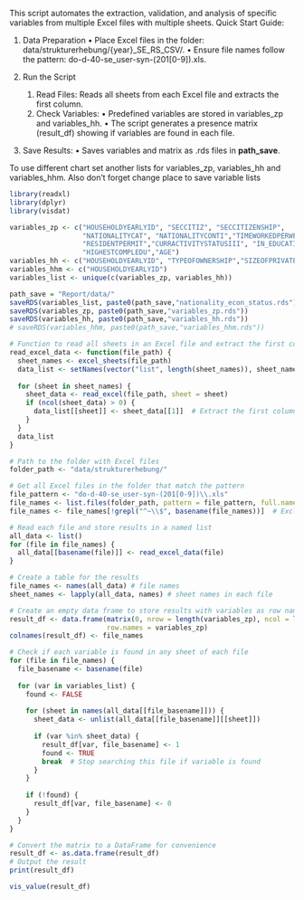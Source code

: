 This script automates the extraction, validation, and analysis of specific variables from multiple Excel files with multiple sheets.
Quick Start Guide:

1. Data Preparation
	•	Place Excel files in the folder: data/strukturerhebung/{year}_SE_RS_CSV/.
	•	Ensure file names follow the pattern: do-d-40-se_user-syn-(201[0-9]).xls.

2. Run the Script
	1.	Read Files: Reads all sheets from each Excel file and extracts the first column.
	2.	Check Variables:
	  •	Predefined variables are stored in variables_zp and variables_hh.
	  •	The script generates a presence matrix (result_df) showing if variables are found in each file.

4.	Save Results:
	  •	Saves variables and matrix as .rds files in **path_save**.
	  
To use different chart set another lists for variables_zp, variables_hh and variables_hhm. Also don't forget change place to save variable lists



```r
library(readxl)
library(dplyr)
library(visdat)
```

```r
variables_zp <- c("HOUSEHOLDYEARLYID", "SECCITIZ", "SECCITIZENSHIP",
                  "NATIONALITYCAT", "NATIONALITYCONTI","TIMEWORKEDPERWEEKSUM",
                  "RESIDENTPERMIT","CURRACTIVITYSTATUSIII", "IN_EDUCATION",
                  "HIGHESTCOMPLEDU","AGE")
variables_hh <- c("HOUSEHOLDYEARLYID", "TYPEOFOWNERSHIP","SIZEOFPRIVATEHOUSEHOLD","RENTNET")
variables_hhm <- c("HOUSEHOLDYEARLYID")
variables_list <- unique(c(variables_zp, variables_hh))
```

```r
path_save = "Report/data/"
saveRDS(variables_list, paste0(path_save,"nationality_econ_status.rds"))
saveRDS(variables_zp, paste0(path_save,"variables_zp.rds"))
saveRDS(variables_hh, paste0(path_save,"variables_hh.rds"))
# saveRDS(variables_hhm, paste0(path_save,"variables_hhm.rds"))
```

```r
# Function to read all sheets in an Excel file and extract the first column
read_excel_data <- function(file_path) {
  sheet_names <- excel_sheets(file_path)
  data_list <- setNames(vector("list", length(sheet_names)), sheet_names)
  
  for (sheet in sheet_names) {
    sheet_data <- read_excel(file_path, sheet = sheet)
    if (ncol(sheet_data) > 0) {
      data_list[[sheet]] <- sheet_data[[1]]  # Extract the first column if not empty
    }
  }
  data_list
}
```

```r
# Path to the folder with Excel files
folder_path <- "data/strukturerhebung/"

# Get all Excel files in the folder that match the pattern
file_pattern <- "do-d-40-se_user-syn-(201[0-9])\\.xls"
file_names <- list.files(folder_path, pattern = file_pattern, full.names = TRUE, recursive = TRUE)
file_names <- file_names[!grepl("^~\\$", basename(file_names))]  # Exclude temporary files
```

```r
# Read each file and store results in a named list
all_data <- list()
for (file in file_names) {
  all_data[[basename(file)]] <- read_excel_data(file)
}
```
```r
# Create a table for the results
file_names <- names(all_data) # file names
sheet_names <- lapply(all_data, names) # sheet names in each file
```

```r
# Create an empty data frame to store results with variables as row names
result_df <- data.frame(matrix(0, nrow = length(variables_zp), ncol = length(file_names)),
                        row.names = variables_zp)
colnames(result_df) <- file_names

# Check if each variable is found in any sheet of each file
for (file in file_names) {
  file_basename <- basename(file)
  
  for (var in variables_list) {
    found <- FALSE
    
    for (sheet in names(all_data[[file_basename]])) {
      sheet_data <- unlist(all_data[[file_basename]][[sheet]])
      
      if (var %in% sheet_data) {
        result_df[var, file_basename] <- 1
        found <- TRUE
        break  # Stop searching this file if variable is found
      }
    }
    
    if (!found) {
      result_df[var, file_basename] <- 0
    }
  }
}
```

```r
# Convert the matrix to a DataFrame for convenience
result_df <- as.data.frame(result_df)
# Output the result
print(result_df)
```

```r
vis_value(result_df)
```
